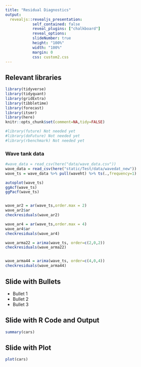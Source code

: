 ```yaml
---
title: "Residual Diagnostics"
output: 
  revealjs::revealjs_presentation:
            self_contained: false
            reveal_plugins: ["chalkboard"]
            reveal_options:
            slideNumber: true
            height: "100%"
            width: "100%"
            margin: 0
            css: custom2.css
---
```


## Relevant libraries

```r
library(tidyverse)
library(tidyquant)
library(gridExtra)
library(tibbletime)
library(forecast)
library(itsmr)
library(here)
knitr::opts_chunk$set(comment=NA,tidy=FALSE)

#library(future) Not needed yet
#library(doFuture) Not needed yet
#library(rbenchmark) Not needed yet
```

### Wave tank data

```r
#wave_data = read_csv(here("data/wave_data.csv"))
wave_data = read_csv(here("static/Test/data/wavedat_new"))
wave_ts = wave_data %>% pull(waveht) %>% ts(.,frequency=1)

autoplot(wave_ts)
ggAcf(wave_ts)
ggPacf(wave_ts)


wave_ar2 = ar(wave_ts,order.max = 2)
wave_ar2$ar
checkresiduals(wave_ar2)

wave_ar4 = ar(wave_ts,order.max = 4)
wave_ar4$ar
checkresiduals(wave_ar4)

wave_arma22 = arima(wave_ts, order=c(2,0,2))
checkresiduals(wave_arma22)


wave_arma44 = arima(wave_ts, order=c(4,0,4))
checkresiduals(wave_arma44)

```

## Slide with Bullets

- Bullet 1
- Bullet 2
- Bullet 3

## Slide with R Code and Output

```r
summary(cars)
```

## Slide with Plot

```r
plot(cars)
```

